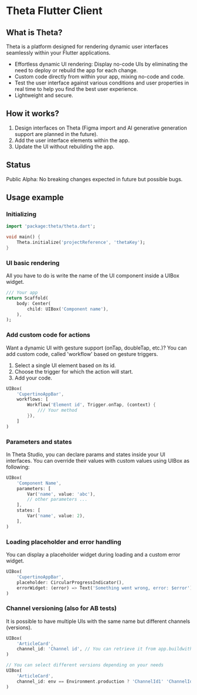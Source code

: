 # Theta Flutter Client

## What is Theta?
Theta is a platform designed for rendering dynamic user interfaces seamlessly within your Flutter applications.
- Effortless dynamic UI rendering: Display no-code UIs by eliminating the need to deploy or rebuild the app for each change.
- Custom code directly from within your app, mixing no-code and code.
- Test the user interface against various conditions and user properties in real time to help you find the best user experience.
- Lightweight and secure.

## How it works?
1. Design interfaces on Theta (Figma import and AI generative generation support are planned in the future).
2. Add the user interface elements within the app.
3. Update the UI without rebuilding the app.

## Status
Public Alpha: No breaking changes expected in future but possible bugs.

## Usage example

### Initializing

```dart
import 'package:theta/theta.dart';

void main() {
    Theta.initialize('projectReference', 'thetaKey');
}
```

### UI basic rendering

All you have to do is write the name of the UI component inside a UIBox widget.

```dart
/// Your app
return Scaffold(
    body: Center(
        child: UIBox('Component name'),
    ),
);
```

### Add custom code for actions

Want a dynamic UI with gesture support (onTap, doubleTap, etc.)? You can add custom code, called 'workflow' based on gesture triggers.

1. Select a single UI element based on its id.
2. Choose the trigger for which the action will start.
3. Add your code.

```dart
UIBox(
    'CupertinoAppBar',
    workflows: [
        Workflow('Element id', Trigger.onTap, (context) {
            /// Your method
        }),
    ]
)
```

### Parameters and states

In Theta Studio, you can declare params and states inside your UI interfaces. You can override their values with custom values using UIBox as following:

```dart
UIBox(
    'Component Name',
    parameters: [
        Var('name', value: 'abc'),
        // other parameters ...
    ],
    states: [
        Var('name', value: 2),
    ],
)
```

### Loading placeholder and error handling

You can display a placeholder widget during loading and a custom error widget.

```dart
UIBox(
    'CupertinoAppBar',
    placeholder: CircularProgressIndicator(),
    errorWidget: (error) => Text('Something went wrong, error: $error'),
)
```

### Channel versioning (also for AB tests)

It is possible to have multiple UIs with the same name but different channels (versions).

```dart
UIBox(
    'ArticleCard',
    channel_id: 'Channel id', // You can retrieve it from app.buildwiththeta.com
)

// You can select different versions depending on your needs
UIBox(
    'ArticleCard',
    channel_id: env == Environment.production ? 'ChannelId1' 'ChannelId2',
)
```


